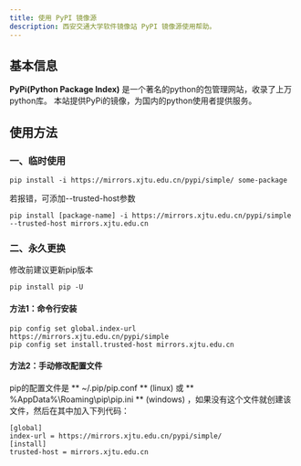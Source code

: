 ```yaml
---
title: 使用 PyPI 镜像源
description: 西安交通大学软件镜像站 PyPI 镜像源使用帮助。
---
```

## 基本信息
**PyPi(Python Package Index)** 是一个著名的python的包管理网站，收录了上万python库。
本站提供PyPi的镜像，为国内的python使用者提供服务。

## 使用方法
### 一、临时使用
```shell
pip install -i https://mirrors.xjtu.edu.cn/pypi/simple/ some-package
```
若报错，可添加--trusted-host参数
```shell
pip install [package-name] -i https://mirrors.xjtu.edu.cn/pypi/simple --trusted-host mirrors.xjtu.edu.cn
```
### 二、永久更换
修改前建议更新pip版本
```shell
pip install pip -U
```
#### 方法1：命令行安装
```shell
pip config set global.index-url https://mirrors.xjtu.edu.cn/pypi/simple
pip config set install.trusted-host mirrors.xjtu.edu.cn
```

#### 方法2：手动修改配置文件
pip的配置文件是  ** ~/.pip/pip.conf ** (linux) 或  ** %AppData%\Roaming\pip\pip.ini ** (windows) ，如果没有这个文件就创建该文件，然后在其中加入下列代码：

```shell
[global]
index-url = https://mirrors.xjtu.edu.cn/pypi/simple/
[install]
trusted-host = mirrors.xjtu.edu.cn
```


